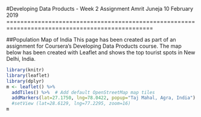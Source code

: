#Developing Data Products - Week 2 Assignment
Amrit Juneja
10 February 2019
================================================================================================

##Population Map of India
This page has been created as part of an assignment for Coursera's Developing Data Products course.
The map below has been created with Leaflet and shows the top tourist spots in New Delhi, India.

```r
library(knitr)
library(leaflet)
library(dplyr)
m <- leaflet() %>%
  addTiles() %>%  # Add default OpenStreetMap map tiles
  addMarkers(lat=27.1750, lng=78.0422, popup="Taj Mahal, Agra, India") #%>%
  #setView (lat=28.6129, lng=77.2295, zoom=16) 
m

```

